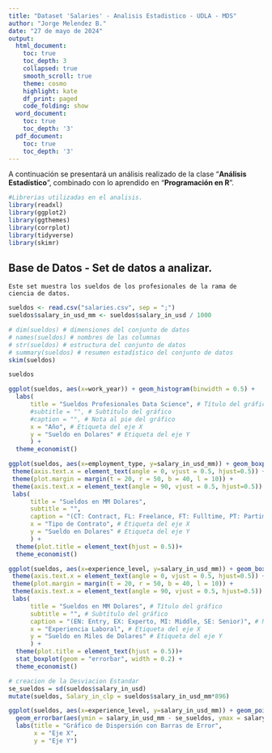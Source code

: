```yaml
---
title: "Dataset 'Salaries' - Analisis Estadistico - UDLA - MDS"
author: "Jorge Melendez B."
date: "27 de mayo de 2024"
output:
  html_document:
    toc: true
    toc_depth: 3
    collapsed: true
    smooth_scroll: true
    theme: cosmo
    highlight: kate
    df_print: paged
    code_folding: show
  word_document:
    toc: true
    toc_depth: '3'
  pdf_document:
    toc: true
    toc_depth: '3'
---
```


A continuación se presentará un análisis realizado de la clase "**Análisis Estadístico**", combinado con lo aprendido en "**Programación en R**".

```r
#Librerias utilizadas en el analisis.
library(readxl)
library(ggplot2)
library(ggthemes)
library(corrplot)
library(tidyverse)
library(skimr)
```

## Base de Datos - Set de datos a analizar.

`Este set muestra los sueldos de los profesionales de la rama de ciencia de datos.`

```r
sueldos <- read.csv("salaries.csv", sep = ";")
sueldos$salary_in_usd_mm <- sueldos$salary_in_usd / 1000
```

```r
# dim(sueldos) # dimensiones del conjunto de datos
# names(sueldos) # nombres de las columnas
# str(sueldos) # estructura del conjunto de datos
# summary(sueldos) # resumen estadístico del conjunto de datos
skim(sueldos)
```

```r
sueldos
```

```r
ggplot(sueldos, aes(x=work_year)) + geom_histogram(binwidth = 0.5) + 
  labs(
      title = "Sueldos Profesionales Data Science", # Título del gráfico
      #subtitle = "", # Subtítulo del gráfico
      #caption = "", # Nota al pie del gráfico
      x = "Año", # Etiqueta del eje X
      y = "Sueldo en Dolares" # Etiqueta del eje Y
      ) + 
  theme_economist()
```

```r
ggplot(sueldos, aes(x=employment_type, y=salary_in_usd_mm)) + geom_boxplot() +
 theme(axis.text.x = element_text(angle = 0, vjust = 0.5, hjust=0.5)) +
 theme(plot.margin = margin(t = 20, r = 50, b = 40, l = 10)) +
 theme(axis.text.x = element_text(angle = 90, vjust = 0.5, hjust=0.5)) +
 labs(
      title = "Sueldos en MM Dolares", 
      subtitle = "", 
      caption = "(CT: Contract, FL: Freelance, FT: Fulltime, PT: Partime)", 
      x = "Tipo de Contrato", # Etiqueta del eje X
      y = "Sueldo en Dolares" # Etiqueta del eje Y
      ) +
  theme(plot.title = element_text(hjust = 0.5))+
  theme_economist()
```
```r
ggplot(sueldos, aes(x=experience_level, y=salary_in_usd_mm)) + geom_boxplot() +
 theme(axis.text.x = element_text(angle = 0, vjust = 0.5, hjust=0.5)) +
 theme(plot.margin = margin(t = 20, r = 50, b = 40, l = 10)) +
 theme(axis.text.x = element_text(angle = 90, vjust = 0.5, hjust=0.5)) +
 labs(
      title = "Sueldos en MM Dolares", # Título del gráfico
      subtitle = "", # Subtítulo del gráfico
      caption = "(EN: Entry, EX: Experto, MI: Middle, SE: Senior)", # Nota al pie del gráfico
      x = "Experiencia Laboral", # Etiqueta del eje X
      y = "Sueldo en Miles de Dolares" # Etiqueta del eje Y
      ) +
  theme(plot.title = element_text(hjust = 0.5))+
  stat_boxplot(geom = "errorbar", width = 0.2) +
  theme_economist()
```
```r
# creacion de la Desviacion Estandar 
se_sueldos = sd(sueldos$salary_in_usd)
mutate(sueldos, Salary_in_clp = sueldos$salary_in_usd_mm*896)
```


```r
ggplot(sueldos, aes(x=experience_level, y=salary_in_usd_mm)) + geom_point() +  # Puntos
  geom_errorbar(aes(ymin = salary_in_usd_mm - se_sueldos, ymax = salary_in_usd_mm + se_sueldos), width = 0.2) +  # Barras de error
  labs(title = "Gráfico de Dispersión con Barras de Error",
       x = "Eje X",
       y = "Eje Y")
```

